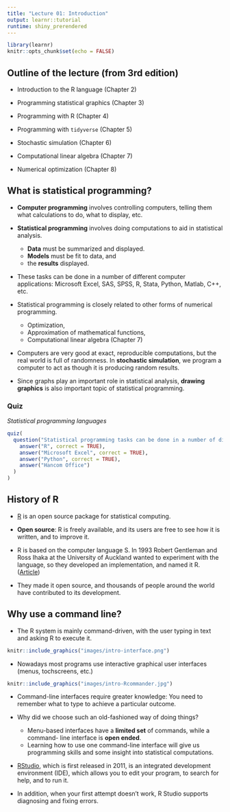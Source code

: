 ```yaml
---
title: "Lecture 01: Introduction"
output: learnr::tutorial
runtime: shiny_prerendered
---
```


```r
library(learnr)
knitr::opts_chunk$set(echo = FALSE)
```

## Outline of the lecture (from 3rd edition)

-   Introduction to the R language (Chapter 2)

-   Programming statistical graphics (Chapter 3)

-   Programming with R (Chapter 4)

-   Programming with `tidyverse` (Chapter 5)

-   Stochastic simulation (Chapter 6)

-   Computational linear algebra (Chapter 7)

-   Numerical optimization (Chapter 8)

## What is statistical programming?

-   **Computer programming** involves controlling computers, telling them what calculations to do, what to display, etc.

-   **Statistical programming** involves doing computations to aid in statistical analysis.

    -   **Data** must be summarized and displayed.
    -   **Models** must be fit to data, and
    -   the **results** displayed.

-   These tasks can be done in a number of different computer applications: Microsoft Excel, SAS, SPSS, R, Stata, Python, Matlab, C++, etc.

-   Statistical programming is closely related to other forms of numerical programming.

    -   Optimization,
    -   Approximation of mathematical functions,
    -   Computational linear algebra (Chapter 7)

-   Computers are very good at exact, reproducible computations, but the real world is full of randomness. In **stochastic simulation**, we program a computer to act as though it is producing random results.

-   Since graphs play an important role in statistical analysis, **drawing graphics** is also important topic of statistical programming.

### Quiz

*Statistical programming languages*

```r
quiz(
  question("Statistical programming tasks can be done in a number of different computer applications including ",
    answer("R", correct = TRUE),
    answer("Microsoft Excel", correct = TRUE),
    answer("Python", correct = TRUE),
    answer("Hancom Office")
  )
)
```

## History of R

-   [R](https://cran.r-project.org) is an open source package for statistical computing.

-   **Open source**: R is freely available, and its users are free to see how it is written, and to improve it.

-   R is based on the computer language S. In 1993 Robert Gentleman and Ross Ihaka at the University of Auckland wanted to experiment with the language, so they developed an implementation, and named it R. ([Article](https://thehistoryofcomputing.net/the-r-programming-language?external_link=true))

-   They made it open source, and thousands of people around the world have contributed to its development.

## Why use a command line?

-   The R system is mainly command-driven, with the user typing in text and asking R to execute it.

```r
knitr::include_graphics("images/intro-interface.png")
```

-   Nowadays most programs use interactive graphical user interfaces (menus, tochscreens, etc.)

```r
knitr::include_graphics("images/intro-Rcommander.jpg")
```

-   Command-line interfaces require greater knowledge: You need to remember what to type to achieve a particular outcome.

-   Why did we choose such an old-fashioned way of doing things?

    -   Menu-based interfaces have a **limited set** of commands, while a command- line interface is **open ended**.
    -   Learning how to use one command-line interface will give us programming skills and some insight into statistical computations.

```{=html}
<!--
- Why did we choose such an old-fashioned way of doing things?
  + Menu-based interfaces are very convenient when applied to a limited set of commands, from a few to one or two hundred. However, a command- line interface is open ended. 
  + Learning how to use one command-line interface will give you skills that carry over to others, and may even give you some insight into how a menu-driven interface is implemented. 
-->
```
```{=html}
<!--
- There is no question that command-line interfaces require greater knowledge on the part of the user—you need to remember what to type to achieve a particular outcome.
-->
```
-   [RStudio](https://posit.co/download/rstudio-desktop/), which is first released in 2011, is an integrated development environment (IDE), which allows you to edit your program, to search for help, and to run it.

-   In addition, when your first attempt doesn't work, R Studio supports diagnosing and fixing errors.

```{=html}
<!--
- [RStudio](https://posit.co/download/rstudio-desktop/), which is first released in 2011, is an integrated development environment (IDE), which allows you to edit your program, to search for help, and to run it. When your first attempt doesn’t work, they offer support for diagnosing and fixing errors.
-->
```
